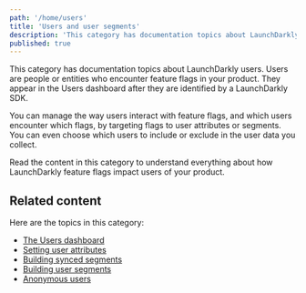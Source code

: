 ```yaml
---
path: '/home/users'
title: 'Users and user segments'
description: 'This category has documentation topics about LaunchDarkly users. You can manage the way users interact with feature flags, and which users encounter which flags, by targeting flags to user attributes or segments.'
published: true
---
```


This category has documentation topics about LaunchDarkly users. Users are people or entities who encounter feature flags in your product. They appear in the Users dashboard after they are identified by a LaunchDarkly SDK.

You can manage the way users interact with feature flags, and which users encounter which flags, by targeting flags to user attributes or segments. You can even choose which users to include or exclude in the user data you collect.

Read the content in this category to understand everything about how LaunchDarkly feature flags impact users of your product.

## Related content

Here are the topics in this category:

* [The Users dashboard](/home/users/users-dashboard)
* [Setting user attributes](/home/users/attributes)
* [Building synced segments](/home/users/synced-segments)
* [Building user segments](/home/users/segments)
* [Anonymous users](/home/users/anonymous-users)